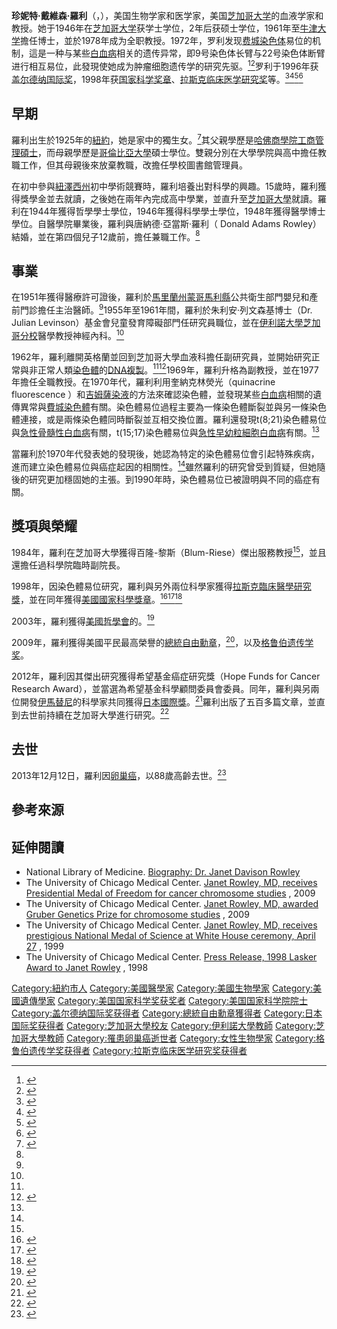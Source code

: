 {{Infobox scientist
| known_for = 確認[[染色體易位|染色體易位]]是[[白血病|白血病]]及其他[[癌症|癌症]]成因之一
| name = 珍妮特·羅利<br />''Janet Rowley''
| image = Janet Rowley 2009.jpg
| caption = 2009年8月，羅利在白宮。
| birth_date = {{Birth date|1925|4|5|mf=yes}}
| birth_place = {{USA}}[[紐約|紐約]]
| death_date = {{Death date and age|2013|12|17|1925|4|5|mf=yes}}
| death_place = {{USA}}[[芝加哥|芝加哥]]
| awards            = {{Plainlist|
* {{le|威廉艾倫特別貢獻獎|William Allan Award}} <small>（1991年）</small>
* [[美國國家科學獎章|美國國家科學獎章]] <small>（1998年）</small>
* [[拉斯克臨床醫學研究獎|拉斯克臨床醫學研究獎]] <small>（1998年）</small>
* [[格鲁伯遗传学奖|格鲁伯遗传学奖]] <small>（2009年）</small>
* [[總統自由勳章|總統自由勳章]] <small>（2009年）</small>
* {{le|珀爾·梅斯特·格林加德獎|Pearl Meister Greengard Prize}} <small>（2010年）</small>
* [[日本國際獎|日本國際獎]] <small>（2012年）</small>
* {{le|阿爾巴尼醫學中心獎|Albany Medical Center Prize}} <small>（2013年）</small>
}}
}}

'''珍妮特·戴維森·羅利'''（{{lang-en|'''Janet Davison Rowley'''}}，{{bd|1925年|4月5日|2013年|12月17日|catIdx=Janet Davison Rowley}}），美国生物学家和医学家，美国[[芝加哥大学|芝加哥大学]]的血液学家和教授。她于1946年在[[芝加哥大学|芝加哥大学]]获学士学位，2年后获硕士学位，1961年至[[牛津大学|牛津大学]]擔任博士，並於1978年成为全职教授。1972年，罗利发现[[费城染色体|费城染色体]]易位的机制，這是一种与某些[[白血病|白血病]]相关的遗传异常，即9号染色体长臂与22号染色体断臂进行相互易位，此發現使她成为肿瘤细胞遗传学的研究先驱。<ref>{{Cite journal | language = en
 | pmid = 24503847
| year = 2014
| author1 = Greaves
| first1 = M
| title = Retrospective. Janet Rowley (1925–2013)
| journal = Science
| volume = 343
| issue = 6171
| page = 626
| doi = 10.1126/science.1251005
}}</ref><ref>{{Cite journal | language = en
 | pmid = 24496781
| year = 2014
| title = Janet D. Rowley 1925–2013
| journal = Genes, Chromosomes and Cancer
| volume = 53
| issue = 4
| pages = 275–6
| doi = 10.1002/gcc.22156
}}</ref>罗利于1996年获[[盖尔德纳国际奖|盖尔德纳国际奖]]，1998年获[[国家科学奖章|国家科学奖章]]、[[拉斯克临床医学研究奖|拉斯克临床医学研究奖]]等。<ref name="natureobit">{{Cite journal | language = en | last1 = Druker | first1 = Brian J. | authorlink1 = 布萊恩·德魯克爾 | title = Janet Rowley (1925–2013) Geneticist who discovered that broken chromosomes cause cancer| doi = 10.1038/505484a | journal = Nature | volume = 505 | issue = 7484 | page = 484 | year = 2014 | pmid =  24451535| pmc = }}</ref><ref name="swappedends">{{Cite journal | language = en 
| last1 = Rowley | first1 = J. D. 
| title = A Story of Swapped Ends 
| doi = 10.1126/science.1241318 
| journal = Science 
| volume = 340 
| issue = 6139 
| pages = 1412–1413 
| year = 2013 
| pmid = 23788787 
| pmc = 
}}</ref><ref name="naturemedicine">{{Cite journal | language = en 
| last1 = Novak | first1 = K. 
| title = Profile: Janet Rowley 
| doi = 10.1038/nm0106-10 
| journal = Nature Medicine 
| volume = 12 
| issue = 1 
| page = 10 
| year = 2006 
| pmid = 16397540 
| pmc = 
}}</ref><ref>{{Cite journal | language = en
 | pmid = 24757717
| year = 2014
| author1 = Olopade
| first1 = O. I.
| title = Obituary: Janet Davison Rowley 1925–2013
| journal = Cell
| volume = 156
| issue = 3
| pages = 390–1
 | doi=10.1016/j.cell.2014.01.015
}}</ref>

==早期==
羅利出生於1925年的[[紐約|紐約]]，她是家中的獨生女。<ref name="UChicago">{{cite web | language = en |url=https://news.uchicago.edu/article/2013/12/17/janet-rowley-cancer-genetics-pioneer-1925-2013 |title=Janet Rowley, cancer genetics pioneer, 1925-2013 |publisher=UChicago News |date=2013-12-17 | accessdate = 2016-07-15 | deadurl = no |archive-url = https://web.archive.org/web/20200103122001/http://news.uchicago.edu/story/janet-rowley-cancer-genetics-pioneer-1925-2013 |archive-date = 2020-01-03 }}</ref>其父親學歷是[[哈佛商學院|哈佛商學院]][[工商管理碩士|工商管理碩士]]，而母親學歷是[[哥倫比亞大學|哥倫比亞大學]]碩士學位。雙親分別在大學學院與高中擔任教職工作，但其母親後來放棄教職，改擔任學校圖書館管理員。

在初中參與[[紐澤西州|紐澤西州]]初中學術競賽時，羅利培養出對科學的興趣。15歲時，羅利獲得獎學金並去{{le|芝加哥大學實驗學校|University of Chicago Laboratory Schools}}就讀，之後她在兩年內完成高中學業，並直升至[[芝加哥大學|芝加哥大學]]就讀。羅利在1944年獲得哲學學士學位，1946年獲得科學學士學位，1948年獲得醫學博士學位。自醫學院畢業後，羅利與唐納德·亞當斯·羅利（ Donald Adams Rowley）結婚，並在第四個兒子12歲前，擔任兼職工作。<ref name="UChicago"/>

==事業==
在1951年獲得醫療許可證後，羅利於[[蒙哥馬利縣_(馬里蘭州)|馬里蘭州蒙哥馬利縣]]公共衛生部門嬰兒和產前門診擔任主治醫師。<ref name="UChicago"/>1955年至1961年間，羅利於朱利安·列文森基博士（Dr. Julian Levinson）基金會兒童發育障礙部門任研究員職位，並在[[伊利諾大學芝加哥分校|伊利諾大學芝加哥分校]]醫學教授神經內科。<ref name="science"/>

1962年，羅利離開英格蘭並回到芝加哥大學血液科擔任副研究員，並開始研究正常與非正常人類[[染色體|染色體]]的[[DNA複製|DNA複製]]。<ref name="UChicago"/><ref name="science">{{cite web | language = en |url=http://science.howstuffworks.com/dictionary/famous-scientists/biologists/janet-rowley-info.htm |title=Janet Rowley HowStuffWorks |publisher=science howstuffworks | accessdate = 2016-07-15 | deadurl = no |archive-url = https://web.archive.org/web/20190504182206/https://science.howstuffworks.com/dictionary/famous-scientists/biologists/janet-rowley-info.htm |archive-date = 2019-05-04 }}</ref>1969年，羅利升格為副教授，並在1977年擔任全職教授。在1970年代，羅利利用奎納克林熒光（quinacrine fluorescence ）和[[吉姆薩染液|吉姆薩染液]]的方法來確認染色體，並發現某些[[白血病|白血病]]相關的遺傳異常與[[費城染色體|費城染色體]]有關。染色體易位過程主要為一條染色體斷裂並與另一條染色體連接，或是兩條染色體同時斷裂並互相交換位置。羅利還發現t(8;21)染色體易位與[[急性骨髓性白血病|急性骨髓性白血病]]有關，t(15;17)染色體易位與[[急性早幼粒細胞白血病|急性早幼粒細胞白血病]]有關。<ref name="Wapner"/>

當羅利於1970年代發表她的發現後，她認為特定的染色體易位會引起特殊疾病，進而建立染色體易位與癌症起因的相關性。<ref name="Wapner"/>雖然羅利的研究曾受到質疑，但她隨後的研究更加穩固她的主張。到1990年時，染色體易位已被證明與不同的癌症有關。

==獎項與榮耀==
1984年，羅利在芝加哥大學獲得百隆-黎斯（Blum-Riese）傑出服務教授<ref name="UChicago"/>，並且還擔任過科學院臨時副院長。

1998年，因染色體易位研究，羅利與另外兩位科學家獲得[[拉斯克臨床醫學研究獎|拉斯克臨床醫學研究獎]]，並在同年獲得[[美國國家科學獎章|美國國家科學獎章]]。<ref>{{cite web | language = en |url=https://www.nsf.gov/od/nms/recip_details.jsp?recip_id=300 |title=The President's National Medal of Science |publisher=National Science Foundation | accessdate = 2016-05-09 | deadurl = no |archive-url = https://web.archive.org/web/20170929091625/https://www.nsf.gov/od/nms/recip_details.jsp?recip_id=300 |archive-date = 2019-05-28 }}</ref><ref>{{Cite journal | language = en 
 | pmid = 24649922
| year = 2014
| author1 = Kreuzer
| first1 = K. A.
| title = In memoriam Janet D. Rowley (1925–2013) and John M. Goldman (1938–2013)
| journal = European Journal of Haematology
| volume = 92
| issue = 4
| page = 275
| last2 = Borregaard
| first2 = N
| doi = 10.1111/ejh.12295
}}</ref><ref>{{Cite journal | language = en
 | pmid = 24588512
| year = 2014
| author1 = Hokland
| first1 = P
| title = Janet Rowley 1925–2013: A rock star of haematology and genetics
| journal = British Journal of Haematology
| volume = 165
| issue = 3
| pages = 269–70
| doi = 10.1111/bjh.12808
}}</ref>

2003年，羅利獲得[[美國哲學會|美國哲學會]]的{{le|本傑明·富蘭克林獎章科學傑出成就獎|Benjamin Franklin Medal for Distinguished Achievement in the Sciences}}。<ref name="franklinscience_recipients">{{cite web | language = en |url=http://www.amphilsoc.org/prizes/franklinscience |title=Benjamin Franklin Medal for Distinguished Achievement in the Sciences Recipients |publisher=[[美國哲學會|American Philosophical Society]] |accessdate=2011-11-26 | deadurl = yes |archive-url = https://web.archive.org/web/20170124125455/https://amphilsoc.org/prizes/franklinscience |archive-date = 2017-02-24 }}</ref>

2009年，羅利獲得美國平民最高榮譽的[[總統自由勳章|總統自由勳章]]，<ref>{{cite web | language = en |url=http://www.whitehouse.gov/the_press_office/President-Obama-Names-Medal-of-Freedom-Recipients/ |title=President Obama Names Medal of Freedom Recipients |publisher=[[白宮|White House Office of the Press Secretary]] |date=2009-07-30 |accessdate=2011-11-26 | deadurl = yes |archive-url = https://web.archive.org/web/20091215034234/http://www.whitehouse.gov/the_press_office/President-Obama-Names-Medal-of-Freedom-Recipients/ |archive-date = 2009-12-15 }}</ref>，以及[[格鲁伯遗传学奖|格鲁伯遗传学奖]]。

2012年，羅利因其傑出研究獲得希望基金癌症研究獎（Hope Funds for Cancer Research Award），並當選為希望基金科學顧問委員會委員。同年，羅利與另兩位開發[[伊馬替尼|伊馬替尼]]的科學家共同獲得[[日本國際獎|日本國際獎]]。<ref name=jp>{{cite web |language=en |url=https://www.japanprize.jp/en/laureates_by_year2010.html |title=Laureates of the Japan Prize |publisher=The Japan Prize Foundation |accessdate=2011-11-26 |deadurl=no |archive-url=https://archive.today/20200323112040/https://www.japanprize.jp/en/laureates_by_year2010.html |archive-date=2020-03-23 }}</ref>羅利出版了五百多篇文章，並直到去世前持續在芝加哥大學進行研究。<ref>{{Cite journal | language = en 
| pmid = 24654260 
| year = 2014
| author1 = Goss
| first1 = K. H.
| title = Janet Davidson Rowley (1925–2013)
| journal = Cancer Cell
| volume = 25
| issue = 1
| pages = 1–2
| last2 = Le Beau
| first2 = M. M.
 | doi=10.1016/j.ccr.2013.12.020
}}</ref>

==去世==
2013年12月12日，羅利因[[卵巢癌|卵巢癌]]，以88歲高齡去世。<ref name=Bio>{{cite news| language = en | last1 = Schudel | first1 = Matt | url=https://www.washingtonpost.com/national/health-science/janet-d-rowley-who-linked-genetics-and-cancer-dies-at-88/2013/12/21/9c0d211e-68ce-11e3-8b5b-a77187b716a3_story.html | publisher=The Washington Post | title=Janet D. Rowley dies; linked genetics, cancer | date=2013-12-21 | accessdate = 2016-05-09 | deadurl = no |archive-url = https://web.archive.org/web/20131226093933/http://www.washingtonpost.com/national/health-science/janet-d-rowley-who-linked-genetics-and-cancer-dies-at-88/2013/12/21/9c0d211e-68ce-11e3-8b5b-a77187b716a3_story.html |archive-date = 2013-12-26 }}</ref>

==參考來源==
{{reflist|refs=
<ref name="Wapner">{{Cite book | language = en
| year = 2014
| last1 = Wapner
| first1 = Jessica
| title = The Philadelphia Chromosome: A Genetic Mystery, a Lethal Cancer, and the Improbable Invention of a Lifesaving Treatment
| url = https://archive.org/details/philadelphiachro0000wapn
| publisher = The Experiment
| isbn = 9781615191970
}}
</ref>
}}

==延伸閱讀==
{{Commons category|Janet Rowley}}
*National Library of Medicine. [https://www.nlm.nih.gov/changingthefaceofmedicine/physicians/biography_282.html Biography: Dr. Janet Davison Rowley] {{Wayback|url=https://www.nlm.nih.gov/changingthefaceofmedicine/physicians/biography_282.html |date=20160518194813 }}
*The University of Chicago Medical Center. [http://www.uchospitals.edu/news/2009/20090730-rowley.html Janet Rowley, MD, receives Presidential Medal of Freedom for cancer chromosome studies] {{Wayback|url=http://www.uchospitals.edu/news/2009/20090730-rowley.html |date=20160816175138 }}, 2009
*The University of Chicago Medical Center. [http://www.uchospitals.edu/news/2009/20090701-gruber.html Janet Rowley, MD, awarded Gruber Genetics Prize for chromosome studies] {{Wayback|url=http://www.uchospitals.edu/news/2009/20090701-gruber.html |date=20160816150439 }}, 2009
*The University of Chicago Medical Center. [http://www.uchospitals.edu/news/1999/19990427-rowley-nms-cerem.html Janet Rowley, MD, receives prestigious National Medal of Science at White House ceremony, April 27] {{Wayback|url=http://www.uchospitals.edu/news/1999/19990427-rowley-nms-cerem.html |date=20160816164530 }}, 1999
*The University of Chicago Medical Center. [http://www.uchospitals.edu/news/1998/19980920-rowley-lasker.html Press Release, 1998 Lasker Award to Janet Rowley] {{Wayback|url=http://www.uchospitals.edu/news/1998/19980920-rowley-lasker.html |date=20160624005420 }}, 1998

{{日本国际奖获得者}}
{{Winners of the National Medal of Science|biological}}
{{格鲁伯遗传学奖获得者}}
{{加拿大盖尔德纳国际奖获得者}}
{{拉斯克-德贝基临床医学研究奖获得者}}
{{Authority control}}

{{DEFAULTSORT:Rowley, Janet}}
[[Category:紐約市人|Category:紐約市人]]
[[Category:美國醫學家|Category:美國醫學家]]
[[Category:美國生物學家|Category:美國生物學家]]
[[Category:美國遺傳學家|Category:美國遺傳學家]]
[[Category:美国国家科学奖获奖者|Category:美国国家科学奖获奖者]]
[[Category:美国国家科学院院士|Category:美国国家科学院院士]]
[[Category:盖尔德纳国际奖获得者|Category:盖尔德纳国际奖获得者]]
[[Category:總統自由勳章獲得者|Category:總統自由勳章獲得者]]
[[Category:日本国际奖获得者|Category:日本国际奖获得者]]
[[Category:芝加哥大學校友|Category:芝加哥大學校友]]
[[Category:伊利諾大學教師|Category:伊利諾大學教師]]
[[Category:芝加哥大學教師|Category:芝加哥大學教師]]
[[Category:罹患卵巢癌逝世者|Category:罹患卵巢癌逝世者]]
[[Category:女性生物學家|Category:女性生物學家]]
[[Category:格鲁伯遗传学奖获得者|Category:格鲁伯遗传学奖获得者]]
[[Category:拉斯克临床医学研究奖获得者|Category:拉斯克临床医学研究奖获得者]]